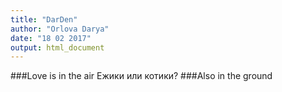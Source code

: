 ```yaml
---
title: "DarDen"
author: "Orlova Darya"
date: "18 02 2017"
output: html_document
---
```


###Love is in the air
Ежики или котики?
###Also in the ground
